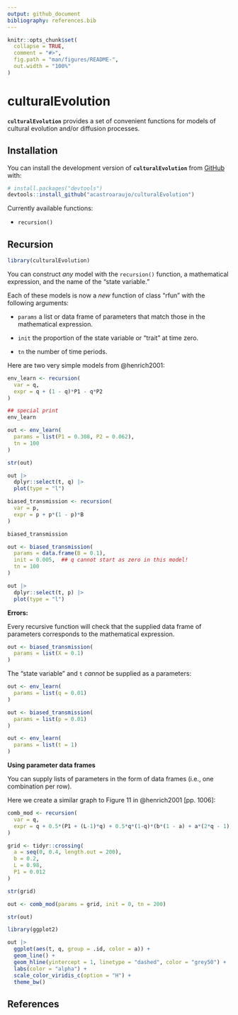 ```yaml
---
output: github_document
bibliography: references.bib
---
```


<!-- README.md is generated from README.Rmd. Please edit that file -->

```r
knitr::opts_chunk$set(
  collapse = TRUE,
  comment = "#>",
  fig.path = "man/figures/README-",
  out.width = "100%"
)
```

# culturalEvolution

<!-- badges: start -->

<!-- badges: end -->

**`culturalEvolution`** provides a set of convenient functions for models of cultural evolution and/or diffusion processes.

## Installation

You can install the development version of **`culturalEvolution`** from [GitHub](https://github.com/) with:

``` r
# install.packages("devtools")
devtools::install_github("acastroaraujo/culturalEvolution")
```

Currently available functions:

-   `recursion()`

## Recursion

```r
library(culturalEvolution)
```

You can construct *any* model with the `recursion()` function, a mathematical expression, and the name of the "state variable."

Each of these models is now a *new* function of class "rfun" with the following arguments:

-   `params` a list or data frame of parameters that match those in the mathematical expression.

-   `init` the proportion of the state variable or "trait" at time zero.

-   `tn` the number of time periods.

Here are two very simple models from @henrich2001:

```r

env_learn <- recursion(
  var = q,
  expr = q + (1 - q)*P1 - q*P2
)

## special print
env_learn 

out <- env_learn(
  params = list(P1 = 0.308, P2 = 0.062), 
  tn = 100
)

str(out)

out |> 
  dplyr::select(t, q) |> 
  plot(type = "l")

biased_transmission <- recursion(
  var = p,
  expr = p + p*(1 - p)*B
)

biased_transmission

out <- biased_transmission(
  params = data.frame(B = 0.1), 
  init = 0.005,  ## q cannot start as zero in this model!
  tn = 100
)

out |> 
  dplyr::select(t, p) |> 
  plot(type = "l")

```

**Errors:**

Every recursive function will check that the supplied data frame of parameters corresponds to the mathematical expression.

```r
out <- biased_transmission(
  params = list(X = 0.1)
)
```

The "state variable" and `t` *cannot* be supplied as a parameters:

```r
out <- env_learn(
  params = list(q = 0.01)
)

out <- biased_transmission(
  params = list(p = 0.01)
)

out <- env_learn(
  params = list(t = 1)
)
```

**Using parameter data frames**

You can supply lists of parameters in the form of data frames (i.e., one combination per row).

Here we create a similar graph to Figure 11 in @henrich2001 [pp. 1006]:

```r

comb_mod <- recursion(
  var = q,
  expr = q + 0.5*(P1 + (L-1)*q) + 0.5*q*(1-q)*(b*(1 - a) + a*(2*q - 1))
)

grid <- tidyr::crossing(
  a = seq(0, 0.4, length.out = 200),
  b = 0.2, 
  L = 0.98, 
  P1 = 0.012
)

str(grid)

out <- comb_mod(params = grid, init = 0, tn = 200)

str(out)

library(ggplot2)

out |> 
  ggplot(aes(t, q, group = .id, color = a)) + 
  geom_line() + 
  geom_hline(yintercept = 1, linetype = "dashed", color = "grey50") +
  labs(color = "alpha") + 
  scale_color_viridis_c(option = "H") +
  theme_bw() 

```

## References
